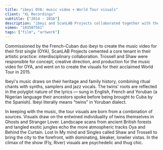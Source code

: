```yaml
---
title: "ibeyi OYA: music video + World Tour visuals"
client: "XL Recordings"
subtitle: ["2014 - 2016"]
description: "ibeyi and ScanLAB Projects collaborated together with their (ibeyi) first ever music video for the single OYA and more recently their worldwide tour visuals."
vimeo: "183507561"
tags: ["film", "artwork"]
---
```



Commissioned by the French-Cuban duo ibeyi to create the music video for their first single (OYA), ScanLAB Projects cemented a core tenant in their artistic practice: interdisciplinary collaboration. Trossell and Shaw were responsible for concept, creative direction, and production for the music video for OYA, and went on to create the visuals for their acclaimed World Tour in 2015.

Ibeyi's music draws on their heritage and family history, combining ritual chants with synths, samplers and jazz vocals. The twins' roots are reflected in the polyglot nature of the lyrics — sung in English, French and Yoruban (a Nigerian language their ancestors spoke before being brought to Cuba by the Spanish). Ibeyi literally means "twins" in Yoruban dialect.

In keeping with the music, the tour visuals are born from a combination of sources. Visuals draw on the entwined individuality of twins themselves in Ghosts and Stranger Lover. Landscape scans from ancient British forests and tangled exotic jungles echo the more atmospheric tracks Oya and Behind the Curtain. Lost In My mind and Singles called Shaw and Trossell to bring the city to the forefront, with dominating, bleaker, lonelier vistas. In the climax of the show (Fly, River) visuals are psychedelic and thug chic.

<ImageMagic
  href="ibeyi_08.jpg"
  caption="Naomi and Lisa scanned on location in Hampstead Heath, London"
/>

<InlineImages>
  <ImageMagic
    href="ibeyi_02.jpg"
    caption="ibeyi World Tour, KOKO, London, Nov 2015"
  />
  <ImageMagic href="ibeyi_03.jpg" />
</InlineImages>

<ImageMagic
  href="ibeyi_01--hero.jpg"
  caption="ibeyi World Tour, KOKO, London, Nov 2015"
/>
<ImageMagic
  href="ibeyi_06.jpg"
  caption="Naomi and Lisa scanned on location in subterranean tunnels, London"
/>
